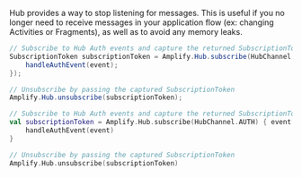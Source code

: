 Hub provides a way to stop listening for messages. This is useful if you no longer need to receive messages in your application flow (ex: changing Activities or Fragments), as well as to avoid any memory leaks.

<BlockSwitcher>
<Block name="Java">

```java
// Subscribe to Hub Auth events and capture the returned SubscriptionToken
SubscriptionToken subscriptionToken = Amplify.Hub.subscribe(HubChannel.AUTH, event -> {
    handleAuthEvent(event);
});

// Unsubscribe by passing the captured SubscriptionToken
Amplify.Hub.unsubscribe(subscriptionToken);
```

</Block>
<Block name="Kotlin - Callbacks">

```kotlin
// Subscribe to Hub Auth events and capture the returned SubscriptionToken
val subscriptionToken = Amplify.Hub.subscribe(HubChannel.AUTH) { event ->
    handleAuthEvent(event)
}

// Unsubscribe by passing the captured SubscriptionToken 
Amplify.Hub.unsubscribe(subscriptionToken)
```

</Block>

</BlockSwitcher>
